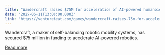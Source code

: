 ```yaml
---
title: "Wandercraft raises $75M for acceleration of AI-powered humanoid robotics and exoskeletons"
date: "2025-06-11T13:00:00.000Z"
link: "https://venturebeat.com/games/wandercraft-raises-75m-for-acceleration-of-ai-powered-humanoid-robotics-and-exoskeletons/"
---
```


Wandercraft, a maker of self-balancing robotic mobility systems, has secured $75 million in funding to accelerate AI-powered robotics.

[Read more](https://venturebeat.com/games/wandercraft-raises-75m-for-acceleration-of-ai-powered-humanoid-robotics-and-exoskeletons/)
